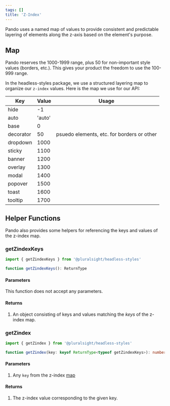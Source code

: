```yaml
---
tags: []
title: 'Z-Index'
---
```


Pando uses a named map of values to provide consistent and predictable layering of elements along the z-axis based on the element's purpose.

## Map

Pando reserves the 1000-1999 range, plus 50 for non-important style values (borders, etc.). This gives your product the freedom to use the 100-999 range.

In the headless-styles package, we use a structured layering map to organize our `z-index` values. Here is the map we use for our API:

| Key       | Value  | Usage                                      |
| --------- | ------ | ------------------------------------------ |
| hide      | -1     |
| auto      | 'auto' |
| base      | 0      |
| decorator | 50     | psuedo elements, etc. for borders or other |
| dropdown  | 1000   |
| sticky    | 1100   |
| banner    | 1200   |
| overlay   | 1300   |
| modal     | 1400   |
| popover   | 1500   |
| toast     | 1600   |
| tooltip   | 1700   |

## Helper Functions

Pando also provides some helpers for referencing the keys and values of the z-index map.

### getZindexKeys

```javascript
import { getZindexKeys } from '@pluralsight/headless-styles'
```

```typescript
function getZindexKeys(): ReturnType
```

#### Parameters

This function does not accept any parameters.

#### Returns

1. An object consisting of keys and values matching the _keys_ of the z-index map.

### getZindex

```javascript
import { getZindex } from '@pluralsight/headless-styles'
```

```typescript
function getZindex(key: keyof ReturnType<typeof getZindexKeys>): number | string
```

#### Parameters

1. Any `key` from the z-index [map](#map)

#### Returns

1. The z-index value corresponding to the given key.
